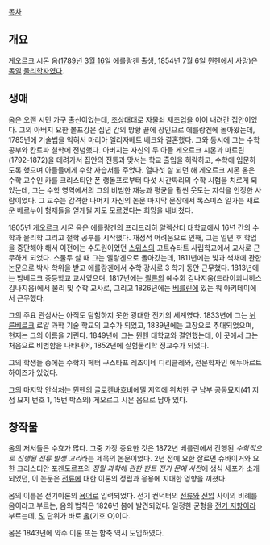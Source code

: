 [[목차]]

== 개요 ==
게오르크 시몬 옴([[1789년]] [[3월 16일]] 에를랑겐 출생, 1854년 7월 6일 [[뮌헨]]에서 사망)은 [[독일]] [[물리학자]]였다.

== 생애 ==
옴은 오랜 시민 가구 출신이었는데, 조상대대로 자물쇠 제조업을 이어 내려간 집안이었다. 그의 아버지 요한 볼프강은 십년 간의 방황 끝에 장인으로 에를랑겐에 돌아왔는데, 1785년에 기술법을 익혀서 마리아 엘리자베트 베크와 결혼했다. 그와 동시에 그는 수학 공부와 칸트파 철학에 전념했다. 아버지는 자신의 두 아들 게오르크 시몬과 마르틴(1792-1872)을 데려가서 집안의 전통과 맞서는 학교 출입을 허락하고, 수학에 입문하도록 했으며 아들들에게 수학 자습서를 주었다. 열다섯 살 되던 해 게오르크 시몬 옴은 수학 교수인 카를 크리스티안 폰 랭돌프로부터 다섯 시간짜리의 수학 시험을 치르게 되었는데, 그는 수학 영역에서의 그의 비범한 재능과 평균을 훨씬 웃도는 지식을 인정한 사람이었다. 그 교수는 감격한 나머지 자신의 논문 마지막 문장에서 록스미스 일가는 새로운 베르누이 형제들을 얻게될 지도 모르겠다는 희망을 내비쳤다.

1805년 게오르크 시몬 옴은 에를랑겐의 [[프리드리히 알렉산더 대학교]]에서 16년 간의 수학과 물리학 그리고 철학 공부를 시작했다. 재정적 어려움으로 인해, 그는 일년 후 학업을 중단해야 해서 이전에는 수도원이었던 [[스위스]]의 고트슈타트 사립학교에서 교사로 근무하게 되었다. 스물두 살 때 그는 엘랑겐으로 돌아갔는데, 1811년에는 빛과 색채에 관한 논문으로 박사 학위을 받고 에를랑겐에서 수학 강사로 3 학기 동안 근무했다. 1813년에는 밤베르크 중등학교 교사였으며, 1817년에는 [[쾰른]]의 예수회 김나지움(드라이쾨니히스김나지움)에서 물리 및 수학 교사로, 그리고 1826년에는 [[베를린]]에 있는 워 아키데미에서 근무했다. 

그의 주요 관심사는 아직도 탐험하지 못한 광대한 전기의 세계였다. 1833년에 그는 [[뉘른베르크]] 로얄 과학 기술 학교의 교수가 되었고, 1839년에는 교장으로 추대되었으며, 현재는 그의 이름을 기린다. 1849년에 그는 뮌헨 대학교와 결연했는데, 이 곳에서 그는 처음으로 비범함을 나타내어, 1852년에 실험물리학 정교수가 되었다.

그의 학생들 중에는 수학자 페터 구스타프 레조이네 디리클레와, 천문학자인 에두아르트 하이즈가 있었다.

그의 마지막 안식처는 뮌헨의 글로켄바흐비에텔 지역에 위치한 구 남부 공동묘지(41 지점 묘지 번호 1, 15번 박스의) 게오르그 시몬 옴으로 남아 있다.

== 창작물 ==
옴의 저서들은 수효가 많다. 그중 가장 중요한 것은 1872년 베를린에서 간행된 ''수학적으로 진행된 전류 발생 고리''라는 제목의 논문이었다. 2년 전에 요한 잘로먼 슈바이거와 요한 크리스티안 포겐도르프의 ''정밀 과학에 관한 한트 전기 문예 사전''에 생식 세포가 소개되었던, 이 논문은 [[전류]]에 대한 이론의 정립과 응용에 지대한 영향을 끼쳤다. 

옴의 이름은 전기이론의 [[용어]]로 입력되었다. 전기 컨덕터의 [[전류]]와 [[전압]] 사이의 비례를 옴이라고 부르는, 옴의 법칙은 1826년 봄에 발견되었다. 일정한 균형을 [[전기 저항]]이라 부르는데, [[SI]] 단위가 바로 [[옴]](기호 Ω)이다.

옴은 1843년에 약수 이론 또는 함축 역시 도입하였다.
